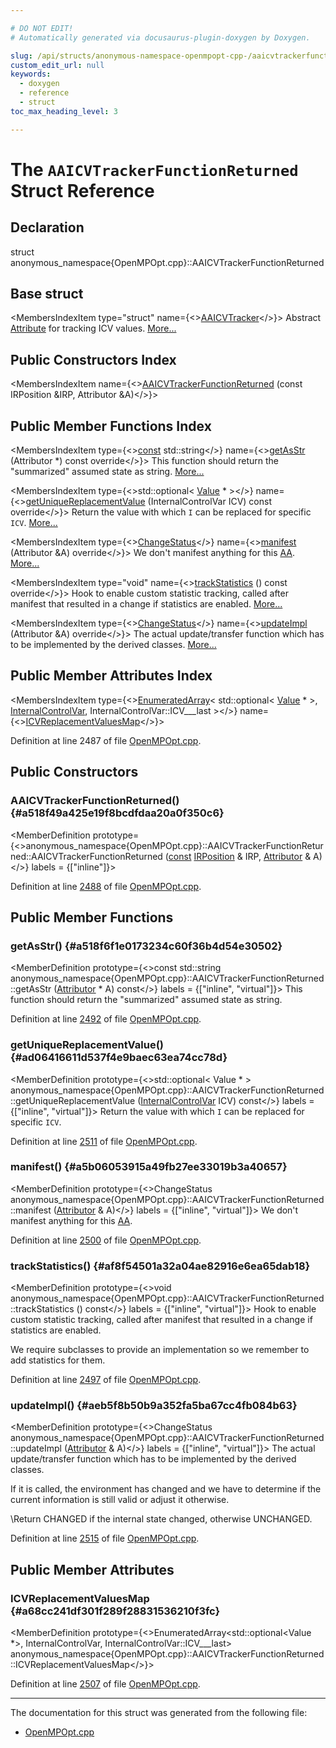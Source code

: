 ```yaml
---

# DO NOT EDIT!
# Automatically generated via docusaurus-plugin-doxygen by Doxygen.

slug: /api/structs/anonymous-namespace-openmpopt-cpp-/aaicvtrackerfunctionreturned
custom_edit_url: null
keywords:
  - doxygen
  - reference
  - struct
toc_max_heading_level: 3

---
```





# The `AAICVTrackerFunctionReturned` Struct Reference

<DoxygenPage pluginConfig={pluginConfig}>



## Declaration

<CodeBlock>struct anonymous_namespace{OpenMPOpt.cpp}::AAICVTrackerFunctionReturned</CodeBlock>

## Base struct

<MembersIndex>

<MembersIndexItem
  type="struct"
  name={<><a href="/docs/api/structs/anonymous-namespace-openmpopt-cpp-/aaicvtracker">AAICVTracker</a></>}>
Abstract <a href="/docs/api/classes/llvm/attribute">Attribute</a> for tracking ICV values. <a href="/docs/api/structs/anonymous-namespace-openmpopt-cpp-/aaicvtracker/#details">More...</a>
</MembersIndexItem>

</MembersIndex>

## Public Constructors Index

<MembersIndex>

<MembersIndexItem
  name={<><a href="#a518f49a425e19f8bcdfdaa20a0f350c6">AAICVTrackerFunctionReturned</a> (const IRPosition &amp;IRP, Attributor &amp;A)</>}>
</MembersIndexItem>

</MembersIndex>

## Public Member Functions Index

<MembersIndex>

<MembersIndexItem
  type={<><a href="/docs/api/files/lib/lib/target/lib/target/aarch64/aarch64promoteconstant-cpp/#a90f8350fecae261c25be85d38b451bff">const</a> std::string</>}
  name={<><a href="#a518f6f1e0173234c60f36b4d54e30502">getAsStr</a> (Attributor &#42;) const override</>}>
This function should return the &quot;summarized&quot; assumed state as string. <a href="#a518f6f1e0173234c60f36b4d54e30502">More...</a>
</MembersIndexItem>

<MembersIndexItem
  type={<>std::optional&lt; <a href="/docs/api/classes/llvm/value">Value</a> &#42; &gt;</>}
  name={<><a href="#ad06416611d537f4e9baec63ea74cc78d">getUniqueReplacementValue</a> (InternalControlVar ICV) const override</>}>
Return the value with which <code>I</code> can be replaced for specific <code>ICV</code>. <a href="#ad06416611d537f4e9baec63ea74cc78d">More...</a>
</MembersIndexItem>

<MembersIndexItem
  type={<><a href="/docs/api/namespaces/llvm/#acd850975ae5042cacb64a9d0ea4715f3">ChangeStatus</a></>}
  name={<><a href="#a5b06053915a49fb27ee33019b3a40657">manifest</a> (Attributor &amp;A) override</>}>
We don&#39;t manifest anything for this <a href="/docs/api/namespaces/llvm/aa">AA</a>. <a href="#a5b06053915a49fb27ee33019b3a40657">More...</a>
</MembersIndexItem>

<MembersIndexItem
  type="void"
  name={<><a href="#af8f54501a32a04ae82916e6ea65dab18">trackStatistics</a> () const override</>}>
Hook to enable custom statistic tracking, called after manifest that resulted in a change if statistics are enabled. <a href="#af8f54501a32a04ae82916e6ea65dab18">More...</a>
</MembersIndexItem>

<MembersIndexItem
  type={<><a href="/docs/api/namespaces/llvm/#acd850975ae5042cacb64a9d0ea4715f3">ChangeStatus</a></>}
  name={<><a href="#aeb5f8b50b9a352fa5ba67cc4fb084b63">updateImpl</a> (Attributor &amp;A) override</>}>
The actual update/transfer function which has to be implemented by the derived classes. <a href="#aeb5f8b50b9a352fa5ba67cc4fb084b63">More...</a>
</MembersIndexItem>

</MembersIndex>

## Public Member Attributes Index

<MembersIndex>

<MembersIndexItem
  type={<><a href="/docs/api/classes/llvm/enumeratedarray">EnumeratedArray</a>&lt; std::optional&lt; <a href="/docs/api/classes/llvm/value">Value</a> &#42; &gt;, <a href="/docs/api/namespaces/llvm/omp/#a4608c581e6f18962661f7fc39ea88da2">InternalControlVar</a>, InternalControlVar::ICV&#95;&#95;&#95;last &gt;</>}
  name={<><a href="#a68cc241df301f289f28831536210f3fc">ICVReplacementValuesMap</a></>}>
</MembersIndexItem>

</MembersIndex>


Definition at line 2487 of file <a href="/docs/api/files/lib/lib/transforms/lib/transforms/ipo/openmpopt-cpp">OpenMPOpt.cpp</a>.

<SectionDefinition>

## Public Constructors

### AAICVTrackerFunctionReturned() {#a518f49a425e19f8bcdfdaa20a0f350c6}

<MemberDefinition
  prototype={<>anonymous&#95;namespace&#123;OpenMPOpt.cpp&#125;::AAICVTrackerFunctionReturned::AAICVTrackerFunctionReturned (<a href="/docs/api/files/lib/lib/target/lib/target/aarch64/aarch64promoteconstant-cpp/#a90f8350fecae261c25be85d38b451bff">const</a> <a href="/docs/api/structs/llvm/irposition">IRPosition</a> &amp; IRP, <a href="/docs/api/structs/llvm/attributor">Attributor</a> &amp; A)</>}
  labels = {["inline"]}>

Definition at line <a href="/docs/api/files/lib/lib/transforms/lib/transforms/ipo/openmpopt-cpp/#l02488">2488</a> of file <a href="/docs/api/files/lib/lib/transforms/lib/transforms/ipo/openmpopt-cpp">OpenMPOpt.cpp</a>.
</MemberDefinition>

</SectionDefinition>

<SectionDefinition>

## Public Member Functions

### getAsStr() {#a518f6f1e0173234c60f36b4d54e30502}

<MemberDefinition
  prototype={<>const std::string anonymous&#95;namespace&#123;OpenMPOpt.cpp&#125;::AAICVTrackerFunctionReturned::getAsStr (<a href="/docs/api/structs/llvm/attributor">Attributor</a> &#42; A) const</>}
  labels = {["inline", "virtual"]}>
This function should return the &quot;summarized&quot; assumed state as string.

Definition at line <a href="/docs/api/files/lib/lib/transforms/lib/transforms/ipo/openmpopt-cpp/#l02492">2492</a> of file <a href="/docs/api/files/lib/lib/transforms/lib/transforms/ipo/openmpopt-cpp">OpenMPOpt.cpp</a>.
</MemberDefinition>

### getUniqueReplacementValue() {#ad06416611d537f4e9baec63ea74cc78d}

<MemberDefinition
  prototype={<>std::optional&lt; Value &#42; &gt; anonymous&#95;namespace&#123;OpenMPOpt.cpp&#125;::AAICVTrackerFunctionReturned::getUniqueReplacementValue (<a href="/docs/api/namespaces/llvm/omp/#a4608c581e6f18962661f7fc39ea88da2">InternalControlVar</a> ICV) const</>}
  labels = {["inline", "virtual"]}>
Return the value with which <code>I</code> can be replaced for specific <code>ICV</code>.

Definition at line <a href="/docs/api/files/lib/lib/transforms/lib/transforms/ipo/openmpopt-cpp/#l02511">2511</a> of file <a href="/docs/api/files/lib/lib/transforms/lib/transforms/ipo/openmpopt-cpp">OpenMPOpt.cpp</a>.
</MemberDefinition>

### manifest() {#a5b06053915a49fb27ee33019b3a40657}

<MemberDefinition
  prototype={<>ChangeStatus anonymous&#95;namespace&#123;OpenMPOpt.cpp&#125;::AAICVTrackerFunctionReturned::manifest (<a href="/docs/api/structs/llvm/attributor">Attributor</a> &amp; A)</>}
  labels = {["inline", "virtual"]}>
We don&#39;t manifest anything for this <a href="/docs/api/namespaces/llvm/aa">AA</a>.

Definition at line <a href="/docs/api/files/lib/lib/transforms/lib/transforms/ipo/openmpopt-cpp/#l02500">2500</a> of file <a href="/docs/api/files/lib/lib/transforms/lib/transforms/ipo/openmpopt-cpp">OpenMPOpt.cpp</a>.
</MemberDefinition>

### trackStatistics() {#af8f54501a32a04ae82916e6ea65dab18}

<MemberDefinition
  prototype={<>void anonymous&#95;namespace&#123;OpenMPOpt.cpp&#125;::AAICVTrackerFunctionReturned::trackStatistics () const</>}
  labels = {["inline", "virtual"]}>
Hook to enable custom statistic tracking, called after manifest that resulted in a change if statistics are enabled.

We require subclasses to provide an implementation so we remember to add statistics for them.

Definition at line <a href="/docs/api/files/lib/lib/transforms/lib/transforms/ipo/openmpopt-cpp/#l02497">2497</a> of file <a href="/docs/api/files/lib/lib/transforms/lib/transforms/ipo/openmpopt-cpp">OpenMPOpt.cpp</a>.
</MemberDefinition>

### updateImpl() {#aeb5f8b50b9a352fa5ba67cc4fb084b63}

<MemberDefinition
  prototype={<>ChangeStatus anonymous&#95;namespace&#123;OpenMPOpt.cpp&#125;::AAICVTrackerFunctionReturned::updateImpl (<a href="/docs/api/structs/llvm/attributor">Attributor</a> &amp; A)</>}
  labels = {["inline", "virtual"]}>
The actual update/transfer function which has to be implemented by the derived classes.

If it is called, the environment has changed and we have to determine if the current information is still valid or adjust it otherwise.

\\Return CHANGED if the internal state changed, otherwise UNCHANGED.

Definition at line <a href="/docs/api/files/lib/lib/transforms/lib/transforms/ipo/openmpopt-cpp/#l02515">2515</a> of file <a href="/docs/api/files/lib/lib/transforms/lib/transforms/ipo/openmpopt-cpp">OpenMPOpt.cpp</a>.
</MemberDefinition>

</SectionDefinition>

<SectionDefinition>

## Public Member Attributes

### ICVReplacementValuesMap {#a68cc241df301f289f28831536210f3fc}

<MemberDefinition
  prototype={<>EnumeratedArray&lt;std::optional&lt;Value &#42;&gt;, InternalControlVar, InternalControlVar::ICV&#95;&#95;&#95;last&gt; anonymous&#95;namespace&#123;OpenMPOpt.cpp&#125;::AAICVTrackerFunctionReturned::ICVReplacementValuesMap</>}>

Definition at line <a href="/docs/api/files/lib/lib/transforms/lib/transforms/ipo/openmpopt-cpp/#l02507">2507</a> of file <a href="/docs/api/files/lib/lib/transforms/lib/transforms/ipo/openmpopt-cpp">OpenMPOpt.cpp</a>.
</MemberDefinition>

</SectionDefinition>

<hr/>

The documentation for this struct was generated from the following file:

<ul>
<li><a href="/docs/api/files/lib/lib/transforms/lib/transforms/ipo/openmpopt-cpp">OpenMPOpt.cpp</a></li>
</ul>

</DoxygenPage>
